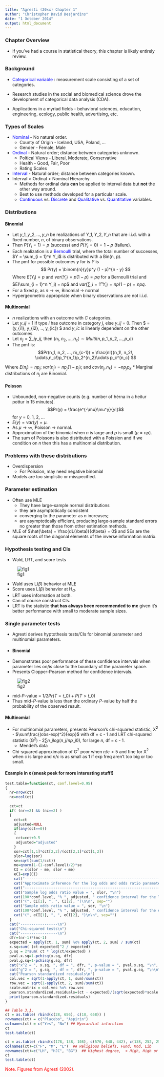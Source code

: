 ```yaml
---
title: "Agresti (20xx) Chapter 1"
author: "Christopher David Desjardins"
date: "1 October 2014"
output: html_document
---
```




### Chapter Overview
* If you've had a course in statistical theory, this chapter is likely entirely review.


### Background
* <font color = "blue">Categorical variable</font> : measurement scale consisting of a set of categories.


* Research studies in the social and biomedical science drove the development of categorical data analysis (CDA).
* Applications in a myriad fields - behavioral sciences, education, engineering, ecology, public health, advertising, etc.

### Types of Scales
* <font color = blue>Nominal</font> - No natural order.
	* County of Origin - Iceland, USA, Poland, ... 
	* Gender - Female, Male	
* <font color = blue>Ordinal</font> - Natural order; distance between categories unknown. 
	* Poltical Views - Liberal, Moderate, Conservative
	* Health - Good, Fair, Poor
	* Rating Scales
* <font color = blue>Interval</font> - Natural order; distance between categories known.
* Interval > Ordinal > Nominal Hierarchy
	* Methods for ordinal data **can** be applied to interval data but **not** the other way around.
	* Best to use methods developed for a particular scale.
  * <font color = "blue">Continuous </font> vs. <font color = "blue">Discrete</font> and <font color = "blue">Qualitative</font> vs. <font color = "blue">Quantitative</font> variables.

### Distributions

#### Binomial
* Let $y\_1, y\_2, ..., y\_n$ be realizations of $Y\_1, Y\_2, Y\_n$ that are i.i.d. with a fixed number, *n*, of binary observations.  
* Then $P(Y_i = 1) = p$ (success) and $P(Y_i = 0) = 1 - p$ (failure).
* Each realization is a <font color = "blue">Bernoulli</font> trial, where the total number of successes, $Y = \sum_{i = 1}^n Y_i$ is distributed with a Bin(n, p).
* The pmf for possible outcomes *y* for is *Y* is  
$$ Pr(y) = \binom{n}{y}p^y (1 - p)^{n - y} $$
Where $E(Y_i) = p$ and $var(Y_i)  = p(1 - p) = pq$ for a Bernoulli trial and $E(\sum_{i = 1}^n Y_i) = np$ and $var(\sum\_{i = 1}^n Y_i) = np(1 - p) = npq$.
* For a fixed *p*, as $n \rightarrow \infty$, Binomial $\rightarrow$ normal
* Hypergeometric appropriate when binary observations are not i.i.d.

#### Multinomial
* *n* realizations with an outcome with *C* categories.
* Let $y\_{ij}$ = 1 if type *i* has outcome in category *j*, else $y\_{ij}$ = 0. Then $ \mathbf{y_i} = (y\_{i1}, y\_{i2}, .., y\_{ic}) $ and $y\_{ic}$ is linearly dependent on the other outcomes.
* Let $n_j = \sum\_{i}y\_{ij}$, then $(n_1, n_2, ..., n_c) \sim Multi(n, p\_1, p\_2, ..., p\_c)$  
* The pmf is:
$$Pr(n_1, n_2, ..., n\_{c-1}) = \frac{n!}{n_1!, n_2!, \cdots,n_c!}p_1^{n_1}p_2^{n_2}\cdots p_c^{n_c} $$

Where $E(n_j) = np_j$; $var(n_j) = np_j(1 - p_j)$; and $cov(n_j, n_k) =  -np_jp_k$
* Marginal distributions of $n_j$ are Binomial.

#### Poisson
* Unbounded, non-negative counts (e.g. number of hérna in a heitur pottur in 15 minutes).
$$Pr(y) = \frac{e^{-\mu}\mu^y}{y!}$$
for *y* = 0, 1, 2, ...
* $E(y) = var(y) = \mu$.
* As $\mu \rightarrow \infty$, Poisson $\rightarrow$ normal.
* Approximation of the binomial when $n$ is large and $p$ is small ($\mu = np$).
* The sum of Poissons is also distributed with a Poission and if we condition on *n* then this has a multinomial distribution.

### Problems with these distributions

* Overdispersion
	* For Poission, may need negative binomial
* Models are too simplistic or misspecified.

### Parameter estimation
* Often use MLE
	* They have large-sample normal distributions
	* they are asymptotically consistent 
	* converging to the parameter as n increases;  
	* are asymptotically efficient, producing large-sample standard errors no greater than those from other estimation methods. 
* MLE of $\hat{\beta} = \frac{dL(\beta)}{d\beta} = 0$ and SEs are the square roots of the diagonal elements of the inverse information matrix. 

### Hypothesis testing and CIs
* Wald, LRT, and score tests

![fig1](fig1.png)

* Wald uses L($\beta$) behavior at MLE
* Score uses L($\beta$) behavior at H$_O$.
* LRT uses information at both.
* Can of course construct CIs. 
* LRT is the statistic **that has always been recommended to me** given it's better performance with small to moderate sample sizes.

### Single parameter tests
* Agresti derives hyptothesis tests/CIs for binomial parameter and multinomial parameters.
* 
#### Binomial
* Demonstrates poor performance of these confidence intervals when parameter lies on/is close to the boundary of the parameter space.
* Presents Clopper-Pearson method for confidence intervals.
	
![fig2](fig2.png)

* mid-*P*-value = $1/2 Pr(T = t\_0) + P(T > t\_0)$
* Thus mid-*P*-value is less than the ordinary *P*-value by half the probability of the observed result.

#### Multinomial 
* For multinomial parameters, presents Pearson's chi-squared statistic, X$^2$ - $\sum\frac{(obs-exp)^2}{exp}$ with df = c - 1 and LRT chi-squared statistic (G$^2$) - $2 \sum n\_j log(n\_j/np\_{j0})$, for large *n*, df = c - 1. 
	* Mendel's data
* Chi-squared approximation of G$^2$ poor when $n / c < 5$ and fine for X$^2$ when c is large and $n/c$ is as small as 1 if exp freq aren't too big or too small. 

#### Example in `R` (sneak peek for more interesting stuff!)
```r
test.table=function(ct, conf.level=0.95)
{
  nr=nrow(ct)
  nc=ncol(ct)
  
  cct=ct
  if( (nr==2) && (nc==2) )
  {
    cct=ct
    adjusted=NULL
    if(any(cct==0))
    {
     cct=cct+0.5
     adjusted="adjusted"
    }
    sor=cct[1,1]*cct[2,2]/(cct[2,1]*cct[1,2])
    slor=log(sor)
    se=sqrt(sum(1/cct))
    me=qnorm(1-(1-conf.level)/2)*se
    CI = c(slor - me, slor + me)
    eCI=exp(CI)
    cat("----------------------------------------------------------------\n")    
    cat("Approximate inference for the log odds and odds ratio parameters\n")
    cat("----------------------------------------------------------------\n")    
    cat("Sample log odds ratio value = ", slor, "\n")
    cat(100*conf.level, "% ", adjusted, " confidence interval for the log odds ratio parameter\n", sep="")  
    cat("(", CI[1], ", ", CI[2], ")\n\n", sep="")
    cat("Sample odds ratio value = ", sor, "\n")
    cat(100*conf.level, "% ", adjusted, " confidence interval for the odds ratio parameter\n", sep="")  
    cat("(", eCI[1], ", ", eCI[2], ")\n\n", sep="")   
  }
  cat("-----------------\n")    
  cat("Chi-squared tests\n")
  cat("-----------------\n")
  dfr=(nr-1)*(nc-1)  
  expected = apply(ct, 1, sum) %o% apply(ct, 2, sum) / sum(ct)
  x.sq=sum( (ct-expected)^2 / expected)
  g.sq = 2*sum( ct * log(ct/expected) )
  pval.x.sq=1-pchisq(x.sq, dfr)
  pval.g.sq=1-pchisq(g.sq, dfr)
  cat("x^2 = ", x.sq, ", df = ", dfr, ", p-value = ", pval.x.sq, "\n", sep="") 
  cat("g^2 = ", g.sq, ", df = ", dfr, ", p-value = ", pval.g.sq, "\n\n", sep="") 
  cat("Pearson standardized residuals\n")
  col.vec = sqrt(1-apply(ct, 1, sum)/sum(ct))
  row.vec = sqrt(1-apply(ct, 2, sum)/sum(ct))
  scale.matrix = col.vec %o% row.vec
  pearson.standardized.residuals=(ct - expected)/(sqrt(expected)*scale.matrix)
  print(pearson.standardized.residuals)
}
```

```r

## Table 3.1, 
ct = as.table( rbind(c(28, 656), c(18, 658)) )
rownames(ct) = c("Placebo", "Aspirin")
colnames(ct) = c("Yes", "No") ## Myocardial infarction
ct
test.table(ct)

ct = as.table( rbind(c(178, 138, 108), c(570, 648, 442), c(138, 252, 252)) )
colnames(ct)=c("F", "M", "L")  ## Religious beliefs, Fund, Mod, Lib
rownames(ct)=c("LH", "HJC", "BG")  ## Highest degree,  < High, High or jr college, Bach or grad
ct
test.table(ct)
```
	
<font color = "red"> Note. Figures from Agresti (2002).


